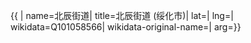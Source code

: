 {{ {{{1|PRC admin/showdata}}}|
name=北辰街道|
title=北辰街道 (绥化市)|
lat=|
lng=|
wikidata=Q101058566|
wikidata-original-name=|
arg={{{arg|}}}}}